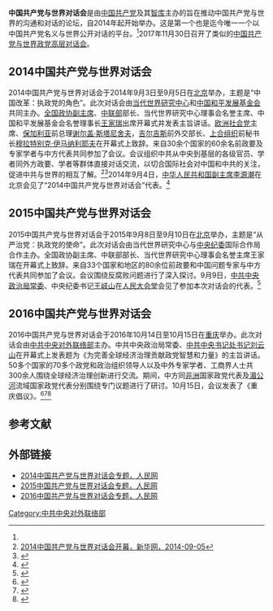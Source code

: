 {{refimprove|time=2016-10-15T15:21:17+00:00}}
'''中国共产党与世界对话会'''是由[[中国共产党|中国共产党]]及其[[智库|智库]]主办的旨在推动中国共产党与世界的沟通和对话的论坛，自2014年起开始举办。这是第一个也是迄今唯一一个以中国共产党名义与世界公开对话的平台。<ref name=song/>2017年11月30日召开了类似的[[中國共產黨與世界政黨高層對話會|中国共产党与世界政党高层对话会]]。

==2014中国共产党与世界对话会==
2014中国共产党与世界对话会于2014年9月3日至9月5日在[[北京|北京]]举办，主题是“中国改革：执政党的角色”。此次对话会由[[当代世界研究中心|当代世界研究中心]]和[[中国和平发展基金会|中国和平发展基金会]]共同主办。[[全国政协副主席|全国政协副主席]]、[[中联部|中联部]]部长、当代世界研究中心理事会名誉主席、中国和平发展基金会名誉理事长[[王家瑞|王家瑞]]出席开幕式并发表主旨讲话。[[欧洲社会党|欧洲社会党]]主席、[[保加利亚|保加利亚]]前总理[[谢尔盖·斯塔尼舍夫|谢尔盖·斯塔尼舍夫]]，[[吉尔吉斯斯坦|吉尔吉斯]]前外交部长、[[上合组织|上合组织]]前秘书长[[穆拉特别克·伊马纳利耶夫|穆拉特别克·伊马纳利耶夫]]在开幕式上致辞。来自30余个国家的60余名前政要及专家学者与中方代表共同参加了会议。会议组织中共从中央到基层的各级官员、学者同外方政要、学者等群体直接对话交流，以切合国际社会对中国和中共的关注，促进中共与世界的相互了解。<ref name=xhw>[http://news.xinhuanet.com/politics/2014-09/05/c_126957358.htm 2014中国共产党与世界对话会开幕，新华网，2014-09-05]</ref><ref>{{Cite web |url=http://cpc.people.com.cn/n/2014/0906/c164113-25616315.html |title=“2014中国共产党与世界对话会”闭幕 直面中国改革，中国共产党新闻网，2014-09-06 |accessdate=2016-10-15 |archive-date=2018-10-01 |archive-url=https://web.archive.org/web/20181001152954/http://cpc.people.com.cn/n/2014/0906/c164113-25616315.html |dead-url=no }}</ref>2014年9月4日，[[中华人民共和国副主席|中华人民共和国副主席]][[李源潮|李源潮]]在北京会见了“2014中国共产党与世界对话会”代表。<ref>{{Cite web |url=http://cpc.people.com.cn/n/2014/0905/c64094-25611188.html |title=李源潮会见“2014中国共产党与世界对话会”代表，中国共产党新闻网，2014-09-05 |accessdate=2016-10-15 |archive-date=2018-10-01 |archive-url=https://web.archive.org/web/20181001143720/http://cpc.people.com.cn/n/2014/0905/c64094-25611188.html |dead-url=no }}</ref>

==2015中国共产党与世界对话会==
2015中国共产党与世界对话会于2015年9月8日至9月10日在[[北京|北京]]举办，主题是“从严治党：执政党的使命”。此次对话会由当代世界研究中心与[[中央纪委|中央纪委]]国际合作局合作主办。全国政协副主席、中联部部长、当代世界研究中心理事会名誉主席王家瑞在开幕式上致辞。来自33个国家和地区的80余位前政要和中国问题专家与中方代表共同参加了会议。会议围绕反腐败问题进行了深入探讨。9月9日，[[中共中央政治局常委|中共中央政治局常委]]、中央纪委书记[[王岐山|王岐山]]在[[人民大会堂|人民大会堂]]会见了参加本次对话会的代表。<ref>{{Cite web |url=http://fanfu.people.com.cn/n/2015/0911/c64371-27572085.html |title=2015中国共产党与世界对话会：探讨从严治党里的"中国智慧"，中国共产党新闻网，2015-09-11 |accessdate=2016-10-15 |archive-date=2020-02-11 |archive-url=https://web.archive.org/web/20200211035843/http://fanfu.people.com.cn/n/2015/0911/c64371-27572085.html |dead-url=no }}</ref>

==2016中国共产党与世界对话会==
2016中国共产党与世界对话会于2016年10月14日至10月15日在[[重庆|重庆]]举办。此次对话会由[[中共中央对外联络部|中共中央对外联络部]]主办。中共中央政治局常委、[[中共中央书记处书记|中共中央书记处书记]][[刘云山|刘云山]]在开幕式上发表题为《为完善全球经济治理贡献政党智慧和力量》的主旨讲话。50多个国家的70多个政党和政治组织领导人以及中外专家学者、工商界人士共300余人围绕全球经济治理创新进行交流。期间，中方同[[非洲|非洲]]国家政党代表及[[湄公河|湄公河]]流域国家政党代表分别围绕专门议题进行了研讨。10月15日，会议发表了《重庆倡议》。<ref>{{Cite web |url=http://finance.ifeng.com/a/20161015/14939649_0.shtml |title=“2016中国共产党与世界对话会”发布《重庆倡议》，凤凰网，2016-10-15 |accessdate=2016-10-15 |archive-date=2019-05-11 |archive-url=https://web.archive.org/web/20190511154759/http://finance.ifeng.com/a/20161015/14939649_0.shtml |dead-url=no }}</ref><ref name=song>{{Cite web |url=http://www.guancha.cn/SongLuZheng/2016_10_15_377267.shtml |title=宋鲁郑，这是我第三次参加中共与世界对话会，观察者网，2016-10-15 |accessdate=2016-10-15 |archive-date=2019-05-16 |archive-url=https://web.archive.org/web/20190516021555/https://www.guancha.cn/SongLuZheng/2016_10_15_377267.shtml |dead-url=no }}</ref><ref>{{Cite web |url=http://cpc.people.com.cn/n1/2016/1015/c64094-28780610.html |title=刘云山出席“2016中国共产党与世界对话会”并发表主旨讲话，中国共产党新闻网，2016-10-15 |accessdate=2016-10-15 |archive-date=2017-08-10 |archive-url=https://web.archive.org/web/20170810035808/http://cpc.people.com.cn/n1/2016/1015/c64094-28780610.html |dead-url=yes }}</ref>

==参考文献==
{{reflist}}

==外部链接==
*[http://cpc.people.com.cn/GB/67481/388506/index.html?wij 2014中国共产党与世界对话会专题，人民网]{{Wayback|url=http://cpc.people.com.cn/GB/67481/388506/index.html?wij |date=20181001144035 }}
*[http://cpc.people.com.cn/GB/67481/398926/index.html 2015中国共产党与世界对话会专题，人民网]{{Wayback|url=http://cpc.people.com.cn/GB/67481/398926/index.html |date=20200210112704 }}
*[http://cpc.people.com.cn/GB/67481/407471/ 2016中国共产党与世界对话会专题，人民网]{{Wayback|url=http://cpc.people.com.cn/GB/67481/407471/ |date=20181001151058 }}

[[Category:中共中央对外联络部|Category:中共中央对外联络部]]